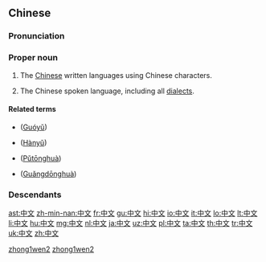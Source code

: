==Chinese==
{{wikipedia|lang=zh}}
{{zh-hanzi-box|[[中]][[文]]}}

===Pronunciation===
{{zh-pron
|m=Zhōngwén
|ma=zh-zhōngwén.ogg
|mn=Tiong-bûn
|c=zung1 man4,zung1 man4-2
|w=1tson ven
|cat=proper noun
}}

===Proper noun===
{{zh-proper noun}}

# The [[Chinese]] written languages using Chinese characters.
#: {{zh-usex|以 '''中文''' 書寫 的 文章|an article written in '''Chinese'''|link=yes}}
# The Chinese spoken language, including all [[dialect]]s.
#: {{zh-usex|你 說 '''中文''' 嗎？|Do you speak '''Chinese'''?|link=yes}}

====Related terms====
* {{zh-ts|國語|国语}} ([[Guóyǔ]])
* {{zh-ts|漢語|汉语}} ([[Hànyǔ]])
* {{zh-ts|普通話|普通话}} ([[Pǔtōnghuà]])
* {{zh-ts|廣東話|广东话}} ([[Guǎngdōnghuà]])

===Descendants===
{{Sinoxenic-word|中文|ちゅうぶん|중문|Trung văn}}

[[Category:Beginning Mandarin|zhong1wen2]]
[[Category:cmn:Languages|zhong1wen2]]

[[ast:中文]]
[[zh-min-nan:中文]]
[[fr:中文]]
[[gu:中文]]
[[hi:中文]]
[[io:中文]]
[[it:中文]]
[[lo:中文]]
[[lt:中文]]
[[li:中文]]
[[hu:中文]]
[[mg:中文]]
[[nl:中文]]
[[ja:中文]]
[[uz:中文]]
[[pl:中文]]
[[ta:中文]]
[[th:中文]]
[[tr:中文]]
[[uk:中文]]
[[zh:中文]]